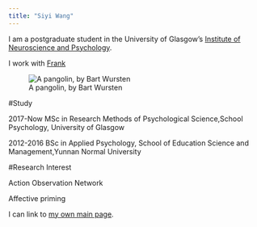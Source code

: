 ```yaml
---
title: "Siyi Wang"
---
```


I am a postgraduate student in the University of Glasgow's
[Institute of Neuroscience and Psychology](http://www.gla.ac.uk/researchinstitutes/neurosciencepsychology/).

I work with [Frank](http://supervisor/website)



![A pangolin, by Bart Wursten](images/syi.jpeg)   

#Study    

2017-Now  MSc in Research Methods of Psychological Science,School Psychology, University of Glasgow

2012-2016 BSc in Applied Psychology, School of Education Science and Management,Yunnan Normal University




#Research Interest

Action Observation Network

Affective priming


I can link to [my own main page](My CV.docx).

